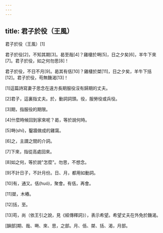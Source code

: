 ```yaml
---
---
---
```

title: 君子於役（王風）
---




君子於役（王風）[1]

君子於役[2]，不知其期[3]。曷至哉[4]？雞棲於塒[5]，日之夕矣[6]，羊牛下來[7]。君子於役，如之何勿思[8]！

君子於役，不日不月[9]。曷其有佸[10]？雞棲於桀[11]，日之夕矣，羊牛下括[12]。君子於役，苟無饑渴[13]！

[1]這篇詩寫妻子思念在遠方長期服役沒有歸期的丈夫。

[2]君子，這裏指丈夫。於，動詞詞頭。役，服勞役或兵役。

[3]期，指服役的期限。

[4]什麼時候回到家來呢？曷，等於說何時。

[5]塒(shí)，鑿牆做成的雞窩。

[6]之，主謂之間的介詞。

[7]下來，指從高處回來。

[8]如之何，等於說"怎麼"。勿思，不想念。

[9]不計日子，不計月份。日、月，都用如動詞。

[10]有，通又。佸(huó)，聚會。有佸，再會。

[11]桀，木樁。

[12]括，至。

[13]苟，尚（依王引之說，見《經傳釋詞》），表示希望。希望丈夫在外免於饑渴。

[韻部]期、哉、塒、來、思，之部。月、佸、桀、括、渴，月部。